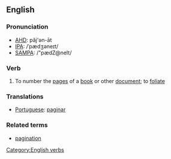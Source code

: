 ==English==

===Pronunciation===
*[[w:AHD|AHD]]: păj'ən-āt
*[[w:IPA|IPA]]: /ˈpædʒəneɪt/
*[[w:SAMPA|SAMPA]]: /"pædZ@neIt/

===Verb===
[[Category:English verbs]]
{{en-infl-reg-other-e|paginat|e}}
# To number the [[page]]s of a [[book]] or other [[document]]; to [[foliate]]

===Translations===
*[[Portuguese]]: [[paginar]]

===Related terms===
*[[pagination]]